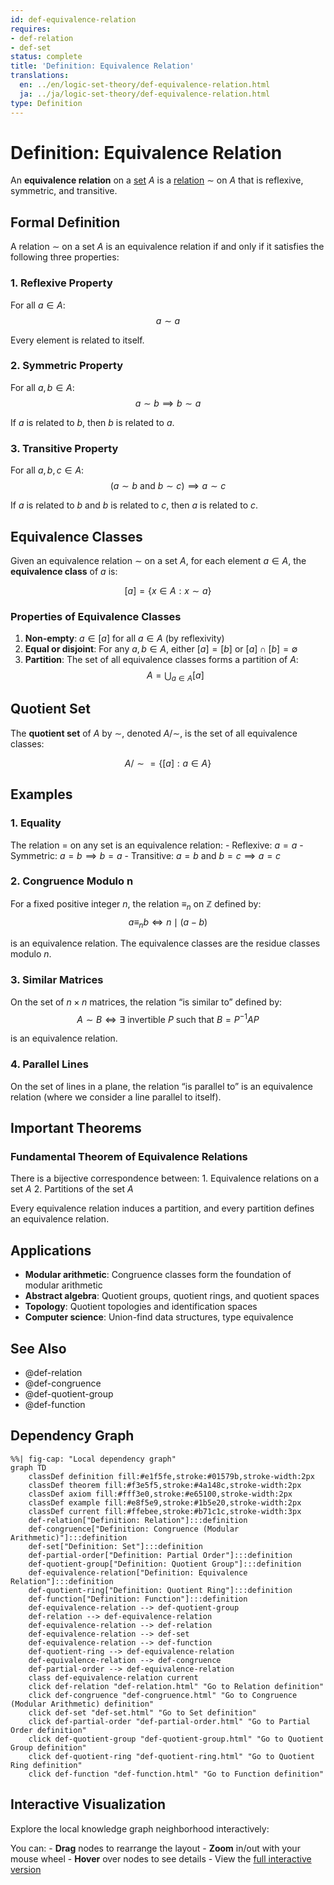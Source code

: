 ```yaml
---
id: def-equivalence-relation
requires:
- def-relation
- def-set
status: complete
title: 'Definition: Equivalence Relation'
translations:
  en: ../en/logic-set-theory/def-equivalence-relation.html
  ja: ../ja/logic-set-theory/def-equivalence-relation.html
type: Definition
---
```


# Definition: Equivalence Relation {#def-equivalence-relation}

An **equivalence relation** on a [set](def-set.qmd) $A$ is a [relation](def-relation.qmd) $\sim$ on $A$ that is reflexive, symmetric, and transitive.

## Formal Definition

A relation $\sim$ on a set $A$ is an equivalence relation if and only if it satisfies the following three properties:

### 1. Reflexive Property

For all $a \in A$:
$$a \sim a$$

Every element is related to itself.

### 2. Symmetric Property

For all $a, b \in A$:
$$a \sim b \implies b \sim a$$

If $a$ is related to $b$, then $b$ is related to $a$.

### 3. Transitive Property

For all $a, b, c \in A$:
$$(a \sim b \text{ and } b \sim c) \implies a \sim c$$

If $a$ is related to $b$ and $b$ is related to $c$, then $a$ is related to $c$.

## Equivalence Classes

Given an equivalence relation $\sim$ on a set $A$, for each element $a \in A$, the **equivalence class** of $a$ is:

$$[a] = \{x \in A : x \sim a\}$$

### Properties of Equivalence Classes

1. **Non-empty**: $a \in [a]$ for all $a \in A$ (by reflexivity)
2. **Equal or disjoint**: For any $a, b \in A$, either $[a] = [b]$ or $[a] \cap [b] = \emptyset$
3. **Partition**: The set of all equivalence classes forms a partition of $A$:
   $$A = \bigcup_{a \in A} [a]$$

## Quotient Set

The **quotient set** of $A$ by $\sim$, denoted $A/\sim$, is the set of all equivalence classes:

$$A/\sim = \{[a] : a \in A\}$$

## Examples

### 1. Equality

The relation $=$ on any set is an equivalence relation:
- Reflexive: $a = a$
- Symmetric: $a = b \implies b = a$
- Transitive: $a = b$ and $b = c \implies a = c$

### 2. Congruence Modulo n

For a fixed positive integer $n$, the relation $\equiv_n$ on $\mathbb{Z}$ defined by:
$$a \equiv_n b \iff n \mid (a - b)$$

is an equivalence relation. The equivalence classes are the residue classes modulo $n$.

### 3. Similar Matrices

On the set of $n \times n$ matrices, the relation "is similar to" defined by:
$$A \sim B \iff \exists \text{ invertible } P \text{ such that } B = P^{-1}AP$$

is an equivalence relation.

### 4. Parallel Lines

On the set of lines in a plane, the relation "is parallel to" is an equivalence relation (where we consider a line parallel to itself).

## Important Theorems

### Fundamental Theorem of Equivalence Relations

There is a bijective correspondence between:
1. Equivalence relations on a set $A$
2. Partitions of the set $A$

Every equivalence relation induces a partition, and every partition defines an equivalence relation.

## Applications

- **Modular arithmetic**: Congruence classes form the foundation of modular arithmetic
- **Abstract algebra**: Quotient groups, quotient rings, and quotient spaces
- **Topology**: Quotient topologies and identification spaces
- **Computer science**: Union-find data structures, type equivalence

## See Also

- @def-relation
- @def-congruence
- @def-quotient-group
- @def-function

## Dependency Graph

```mermaid
%%| fig-cap: "Local dependency graph"
graph TD
    classDef definition fill:#e1f5fe,stroke:#01579b,stroke-width:2px
    classDef theorem fill:#f3e5f5,stroke:#4a148c,stroke-width:2px
    classDef axiom fill:#fff3e0,stroke:#e65100,stroke-width:2px
    classDef example fill:#e8f5e9,stroke:#1b5e20,stroke-width:2px
    classDef current fill:#ffebee,stroke:#b71c1c,stroke-width:3px
    def-relation["Definition: Relation"]:::definition
    def-congruence["Definition: Congruence (Modular Arithmetic)"]:::definition
    def-set["Definition: Set"]:::definition
    def-partial-order["Definition: Partial Order"]:::definition
    def-quotient-group["Definition: Quotient Group"]:::definition
    def-equivalence-relation["Definition: Equivalence Relation"]:::definition
    def-quotient-ring["Definition: Quotient Ring"]:::definition
    def-function["Definition: Function"]:::definition
    def-equivalence-relation --> def-quotient-group
    def-relation --> def-equivalence-relation
    def-equivalence-relation --> def-relation
    def-equivalence-relation --> def-set
    def-equivalence-relation --> def-function
    def-quotient-ring --> def-equivalence-relation
    def-equivalence-relation --> def-congruence
    def-partial-order --> def-equivalence-relation
    class def-equivalence-relation current
    click def-relation "def-relation.html" "Go to Relation definition"
    click def-congruence "def-congruence.html" "Go to Congruence (Modular Arithmetic) definition"
    click def-set "def-set.html" "Go to Set definition"
    click def-partial-order "def-partial-order.html" "Go to Partial Order definition"
    click def-quotient-group "def-quotient-group.html" "Go to Quotient Group definition"
    click def-quotient-ring "def-quotient-ring.html" "Go to Quotient Ring definition"
    click def-function "def-function.html" "Go to Function definition"
```

## Interactive Visualization

Explore the local knowledge graph neighborhood interactively:

::: {.graph-viz data-id="def-equivalence-relation" data-width="700" data-height="500"}
:::

You can:
- **Drag** nodes to rearrange the layout
- **Zoom** in/out with your mouse wheel
- **Hover** over nodes to see details
- View the [full interactive version](../../output/interactive/def-equivalence-relation.html){target="_blank"}
